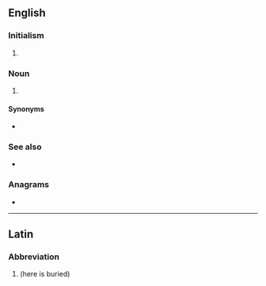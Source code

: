 {{also|hse}}
==English==

===Initialism===
{{en-initialism}}

# {{lb|en|Ireland}} {{w|lang=en|Health Service Executive||en}}

===Noun===
{{en-noun}}

# {{initialism of|lang=en|[[health]], [[safety]], [[environment]]}}

====Synonyms====
* {{sense|health, safety, environment}} {{l|en|EHS|gloss=environment, health, safety}}

===See also===
* {{pedia|lang=en|environment, health and safety}}

===Anagrams===
* {{anagrams|en|(s)he|EH&S|EHS|Esh|SHE|She|ehs|esh|he's|hes|s/he|she|she-}}

----

==Latin==

===Abbreviation===
{{rfc-header|Abbreviation}}
{{head|la|abbreviation}}

# {{abbreviation of|[[hic]] [[sepultus]] [[est]]|lang=la|nodot=1}} (here is buried)